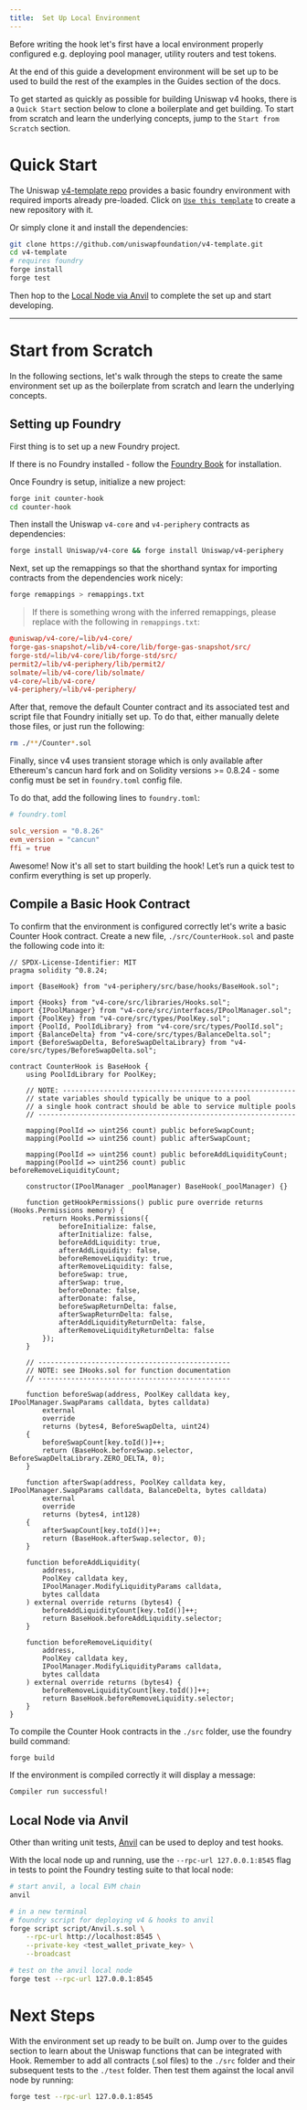 ```yaml
---
title:  Set Up Local Environment
---
```


Before writing the hook let's first have a local environment properly configured e.g. deploying pool manager, utility routers and test tokens. 

At the end of this guide a development environment will be set up to be used to build the rest of the examples in the Guides section of the docs.

To get started as quickly as possible for building Uniswap v4 hooks, there is a `Quick Start` section below to clone a boilerplate and get building. To start from scratch and learn the underlying concepts, jump to the `Start from Scratch` section.

# Quick Start

The Uniswap [v4-template repo](https://github.com/uniswapfoundation/v4-template) provides a basic foundry environment with required imports already pre-loaded. Click on [`Use this template`](https://github.com/new?template_name=v4-template&template_owner=uniswapfoundation) to create a new repository with it.

Or simply clone it and install the dependencies:

```bash
git clone https://github.com/uniswapfoundation/v4-template.git
cd v4-template
# requires foundry
forge install
forge test
```

Then hop to the [Local Node via Anvil](#local-node-via-anvil) to complete the set up and start developing.

---

# Start from Scratch

In the following sections, let's walk through the steps to create the same environment set up as the boilerplate from scratch and learn the underlying concepts.

## Setting up Foundry

First thing is to set up a new Foundry project. 

If there is no Foundry installed - follow the [Foundry Book](https://book.getfoundry.sh/getting-started/installation) for installation.

Once Foundry is setup, initialize a new project:

```bash
forge init counter-hook
cd counter-hook
```

Then install the Uniswap `v4-core` and `v4-periphery` contracts as dependencies:

```bash
forge install Uniswap/v4-core && forge install Uniswap/v4-periphery
```

Next, set up the remappings so that the shorthand syntax for importing contracts from the dependencies work nicely:

```bash
forge remappings > remappings.txt
```

> If there is something wrong with the inferred remappings, please replace with the following in `remappings.txt`:

```toml
@uniswap/v4-core/=lib/v4-core/
forge-gas-snapshot/=lib/v4-core/lib/forge-gas-snapshot/src/
forge-std/=lib/v4-core/lib/forge-std/src/
permit2/=lib/v4-periphery/lib/permit2/
solmate/=lib/v4-core/lib/solmate/
v4-core/=lib/v4-core/
v4-periphery/=lib/v4-periphery/
```

After that, remove the default Counter contract and its associated test and script file that Foundry initially set up. To do that, either manually delete those files, or just run the following:

```bash
rm ./**/Counter*.sol
```

Finally, since v4 uses transient storage which is only available after Ethereum's cancun hard fork and on Solidity versions >= 0.8.24 - some config must be set in `foundry.toml` config file. 

To do that, add the following lines to `foundry.toml`:

```toml
# foundry.toml

solc_version = "0.8.26"
evm_version = "cancun"
ffi = true
```

Awesome! Now it's all set to start building the hook! Let’s run a quick test to confirm everything is set up properly.

## Compile a Basic Hook Contract

To confirm that the environment is configured correctly let's write a basic Counter Hook contract. Create a new file, `./src/CounterHook.sol` and paste the following code into it:

```solidity
// SPDX-License-Identifier: MIT
pragma solidity ^0.8.24;

import {BaseHook} from "v4-periphery/src/base/hooks/BaseHook.sol";

import {Hooks} from "v4-core/src/libraries/Hooks.sol";
import {IPoolManager} from "v4-core/src/interfaces/IPoolManager.sol";
import {PoolKey} from "v4-core/src/types/PoolKey.sol";
import {PoolId, PoolIdLibrary} from "v4-core/src/types/PoolId.sol";
import {BalanceDelta} from "v4-core/src/types/BalanceDelta.sol";
import {BeforeSwapDelta, BeforeSwapDeltaLibrary} from "v4-core/src/types/BeforeSwapDelta.sol";

contract CounterHook is BaseHook {
    using PoolIdLibrary for PoolKey;

    // NOTE: ---------------------------------------------------------
    // state variables should typically be unique to a pool
    // a single hook contract should be able to service multiple pools
    // ---------------------------------------------------------------

    mapping(PoolId => uint256 count) public beforeSwapCount;
    mapping(PoolId => uint256 count) public afterSwapCount;

    mapping(PoolId => uint256 count) public beforeAddLiquidityCount;
    mapping(PoolId => uint256 count) public beforeRemoveLiquidityCount;

    constructor(IPoolManager _poolManager) BaseHook(_poolManager) {}

    function getHookPermissions() public pure override returns (Hooks.Permissions memory) {
        return Hooks.Permissions({
            beforeInitialize: false,
            afterInitialize: false,
            beforeAddLiquidity: true,
            afterAddLiquidity: false,
            beforeRemoveLiquidity: true,
            afterRemoveLiquidity: false,
            beforeSwap: true,
            afterSwap: true,
            beforeDonate: false,
            afterDonate: false,
            beforeSwapReturnDelta: false,
            afterSwapReturnDelta: false,
            afterAddLiquidityReturnDelta: false,
            afterRemoveLiquidityReturnDelta: false
        });
    }

    // -----------------------------------------------
    // NOTE: see IHooks.sol for function documentation
    // -----------------------------------------------

    function beforeSwap(address, PoolKey calldata key, IPoolManager.SwapParams calldata, bytes calldata)
        external
        override
        returns (bytes4, BeforeSwapDelta, uint24)
    {
        beforeSwapCount[key.toId()]++;
        return (BaseHook.beforeSwap.selector, BeforeSwapDeltaLibrary.ZERO_DELTA, 0);
    }

    function afterSwap(address, PoolKey calldata key, IPoolManager.SwapParams calldata, BalanceDelta, bytes calldata)
        external
        override
        returns (bytes4, int128)
    {
        afterSwapCount[key.toId()]++;
        return (BaseHook.afterSwap.selector, 0);
    }

    function beforeAddLiquidity(
        address,
        PoolKey calldata key,
        IPoolManager.ModifyLiquidityParams calldata,
        bytes calldata
    ) external override returns (bytes4) {
        beforeAddLiquidityCount[key.toId()]++;
        return BaseHook.beforeAddLiquidity.selector;
    }

    function beforeRemoveLiquidity(
        address,
        PoolKey calldata key,
        IPoolManager.ModifyLiquidityParams calldata,
        bytes calldata
    ) external override returns (bytes4) {
        beforeRemoveLiquidityCount[key.toId()]++;
        return BaseHook.beforeRemoveLiquidity.selector;
    }
}
```

To compile the Counter Hook contracts in the `./src` folder, use the foundry build command:

```bash
forge build
```

If the environment is compiled correctly it will display a message:

```bash
Compiler run successful!
```

## Local Node via Anvil

Other than writing unit tests, [Anvil](https://book.getfoundry.sh/anvil/) can be used to deploy and test hooks.

With the local node up and running, use the `--rpc-url 127.0.0.1:8545` flag in tests to point the Foundry testing suite to that local node:

```bash
# start anvil, a local EVM chain
anvil

# in a new terminal
# foundry script for deploying v4 & hooks to anvil
forge script script/Anvil.s.sol \
    --rpc-url http://localhost:8545 \
    --private-key <test_wallet_private_key> \
    --broadcast

# test on the anvil local node
forge test --rpc-url 127.0.0.1:8545
```

# Next Steps
With the environment set up ready to be built on. Jump over to the guides section to learn about the Uniswap functions that can be integrated with Hook. Remember to add all contracts (.sol files) to the `./src` folder and their subsequent tests to the `./test` folder. Then test them against the local anvil node by running:

```bash
forge test --rpc-url 127.0.0.1:8545
```

